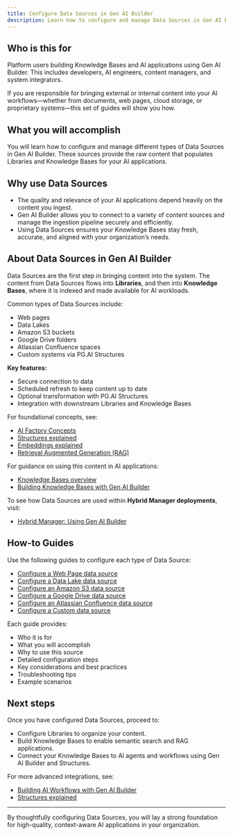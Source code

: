 ```yaml
---
title: Configure Data Sources in Gen AI Builder
description: Learn how to configure and manage Data Sources in Gen AI Builder to bring external and internal content into your Knowledge Bases.
---
```


## Who is this for

Platform users building Knowledge Bases and AI applications using Gen AI Builder.
This includes developers, AI engineers, content managers, and system integrators.

If you are responsible for bringing external or internal content into your AI workflows—whether from documents, web pages, cloud storage, or proprietary systems—this set of guides will show you how.

## What you will accomplish

You will learn how to configure and manage different types of Data Sources in Gen AI Builder.
These sources provide the raw content that populates Libraries and Knowledge Bases for your AI applications.

## Why use Data Sources

-   The quality and relevance of your AI applications depend heavily on the content you ingest.
-   Gen AI Builder allows you to connect to a variety of content sources and manage the ingestion pipeline securely and efficiently.
-   Using Data Sources ensures your Knowledge Bases stay fresh, accurate, and aligned with your organization’s needs.

## About Data Sources in Gen AI Builder

Data Sources are the first step in bringing content into the system.
The content from Data Sources flows into **Libraries**, and then into **Knowledge Bases**, where it is indexed and made available for AI workloads.

Common types of Data Sources include:

-   Web pages
-   Data Lakes
-   Amazon S3 buckets
-   Google Drive folders
-   Atlassian Confluence spaces
-   Custom systems via PG.AI Structures

**Key features:**

-   Secure connection to data
-   Scheduled refresh to keep content up to date
-   Optional transformation with PG.AI Structures
-   Integration with downstream Libraries and Knowledge Bases

For foundational concepts, see:

-   [AI Factory Concepts](/edb-postgres-ai/ai-factory/learn/explained/ai-factory-concepts)
-   [Structures explained](/edb-postgres-ai/ai-factory/learn/explained/structures-explained/)
-   [Embeddings explained](/edb-postgres-ai/ai-factory/learn/explained/generic-concepts/#embeddings-and-vector-representations)
-   [Retrieval Augmented Generation (RAG)](/edb-postgres-ai/ai-factory/learn/explained/terminology/#retrieval-augmented-generation-rag)

For guidance on using this content in AI applications:

-   [Knowledge Bases overview](../../../pipeline/knowledge_base)
-   [Building Knowledge Bases with Gen AI Builder](/edb-postgres-ai/ai-factory/learn/how-to/gen-ai/create-knowledge-base/) <!-- Placeholder link -->

To see how Data Sources are used within **Hybrid Manager deployments**, visit:

-   [Hybrid Manager: Using Gen AI Builder](/edb-postgres-ai/hybrid-manager/ai-factory/gen-ai/builder/)

## How-to Guides

Use the following guides to configure each type of Data Source:

-   [Configure a Web Page data source](/edb-postgres-ai/ai-factory/learn/how-to/gen-ai/data-source-webpage)
-   [Configure a Data Lake data source](/edb-postgres-ai/ai-factory/learn/how-to/gen-ai/data-source-data-lake)
-   [Configure an Amazon S3 data source](/edb-postgres-ai/ai-factory/learn/how-to/gen-ai/data-source-s3)
-   [Configure a Google Drive data source](/edb-postgres-ai/ai-factory/learn/how-to/gen-ai/data-source-google-drive)
-   [Configure an Atlassian Confluence data source](/edb-postgres-ai/ai-factory/learn/how-to/gen-ai/data-source-confluence)
-   [Configure a Custom data source](/edb-postgres-ai/ai-factory/learn/how-to/gen-ai/data-source-custom)

Each guide provides:

-   Who it is for
-   What you will accomplish
-   Why to use this source
-   Detailed configuration steps
-   Key considerations and best practices
-   Troubleshooting tips
-   Example scenarios

## Next steps

Once you have configured Data Sources, proceed to:

-   Configure Libraries to organize your content.
-   Build Knowledge Bases to enable semantic search and RAG applications.
-   Connect your Knowledge Bases to AI agents and workflows using Gen AI Builder and Structures.

For more advanced integrations, see:

-   [Building AI Workflows with Gen AI Builder](/edb-postgres-ai/ai-factory/learn/how-to/gen-ai/create-knowledge-base/) <!-- Placeholder link -->
-   [Structures explained](/edb-postgres-ai/ai-factory/learn/explained/structures-explained/)

* * *

By thoughtfully configuring Data Sources, you will lay a strong foundation for high-quality, context-aware AI applications in your organization.
